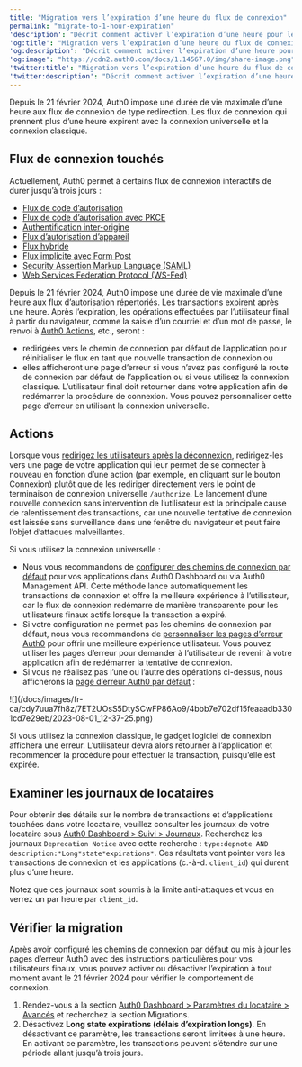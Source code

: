 ```yaml
---
title: "Migration vers l’expiration d’une heure du flux de connexion"
permalink: "migrate-to-1-hour-expiration"
'description': "Décrit comment activer l’expiration d’une heure pour les flux de connexion interactifs."
'og:title': "Migration vers l’expiration d’une heure du flux de connexion"
'og:description': "Décrit comment activer l’expiration d’une heure pour les flux de connexion interactifs."
'og:image': "https://cdn2.auth0.com/docs/1.14567.0/img/share-image.png"
'twitter:title': "Migration vers l’expiration d’une heure du flux de connexion"
'twitter:description': "Décrit comment activer l’expiration d’une heure pour les flux de connexion interactifs."
---
```


Depuis le 21 février 2024, Auth0 impose une durée de vie maximale d’une heure aux flux de connexion de type redirection. Les flux de connexion qui prennent plus d’une heure expirent avec la connexion universelle et la connexion classique.

## Flux de connexion touchés

Actuellement, Auth0 permet à certains flux de connexion interactifs de durer jusqu’à trois jours :

* [Flux de code d’autorisation](/docs/fr-ca/get-started/authentication-and-authorization-flow/authorization-code-flow)
* [Flux de code d’autorisation avec PKCE](/docs/fr-ca/get-started/authentication-and-authorization-flow/authorization-code-flow-with-pkce)
* [Authentification inter-origine](/docs/fr-ca/authenticate/login/cross-origin-authentication)
* [Flux d’autorisation d’appareil](/docs/fr-ca/get-started/authentication-and-authorization-flow/device-authorization-flow)
* [Flux hybride](/docs/fr-ca/get-started/authentication-and-authorization-flow/hybrid-flow)
* [Flux implicite avec Form Post](/docs/fr-ca/get-started/authentication-and-authorization-flow/implicit-flow-with-form-post)
* [Security Assertion Markup Language (SAML)](/docs/fr-ca/authenticate/protocols/saml)
* [Web Services Federation Protocol (WS-Fed)](/docs/fr-ca/authenticate/protocols/ws-fed-protocol)

Depuis le 21 février 2024, Auth0 impose une durée de vie maximale d’une heure aux flux d’autorisation répertoriés. Les transactions expirent après une heure. Après l’expiration, les opérations effectuées par l’utilisateur final à partir du navigateur, comme la saisie d’un courriel et d’un mot de passe, le renvoi à [Auth0 Actions](/docs/fr-ca/customize/actions), etc., seront :

* redirigées vers le chemin de connexion par défaut de l’application pour réinitialiser le flux en tant que nouvelle transaction de connexion
  ou
* elles afficheront une page d’erreur si vous n’avez pas configuré la route de connexion par défaut de l’application ou si vous utilisez la connexion classique. L’utilisateur final doit retourner dans votre application afin de redémarrer la procédure de connexion. Vous pouvez personnaliser cette page d’erreur en utilisant la connexion universelle.

## Actions

Lorsque vous [redirigez les utilisateurs après la déconnexion](/docs/fr-ca/customize/actions/explore-triggers/signup-and-login-triggers/login-trigger/redirect-with-actions), redirigez-les vers une page de votre application qui leur permet de se connecter à nouveau en fonction d’une action (par exemple, en cliquant sur le bouton Connexion) plutôt que de les rediriger directement vers le point de terminaison de connexion universelle `/authorize`. Le lancement d’une nouvelle connexion sans intervention de l’utilisateur est la principale cause de ralentissement des transactions, car une nouvelle tentative de connexion est laissée sans surveillance dans une fenêtre du navigateur et peut faire l’objet d’attaques malveillantes.

Si vous utilisez la connexion universelle :

* Nous vous recommandons de [configurer des chemins de connexion par défaut](https://auth0.com/docs/authenticate/login/auth0-universal-login/configure-default-login-routes) pour vos applications dans <Tooltip href="/docs/docs/fr-ca/glossary?term=auth0-dashboard" tip="Auth0 Dashboard
Principal produit d’Auth0 pour configurer vos services." cta="Voir le glossaire">Auth0 Dashboard</Tooltip> ou via Auth0 Management API. Cette méthode lance automatiquement les transactions de connexion et offre la meilleure expérience à l’utilisateur, car le flux de connexion redémarre de manière transparente pour les utilisateurs finaux actifs lorsque la transaction a expiré.
* Si votre configuration ne permet pas les chemins de connexion par défaut, nous vous recommandons de [personnaliser les pages d’erreur Auth0](https://auth0.com/docs/customize/universal-login-pages/custom-error-pages) pour offrir une meilleure expérience utilisateur. Vous pouvez utiliser les pages d’erreur pour demander à l’utilisateur de revenir à votre application afin de redémarrer la tentative de connexion.
* Si vous ne réalisez pas l’une ou l’autre des opérations ci-dessus, nous afficherons la [page d’erreur Auth0 par défaut](https://auth0.com/docs/authenticate/login/auth0-universal-login/error-pages) :

<Frame>![](/docs/images/fr-ca/cdy7uua7fh8z/7ET2UOsS5DtySCwFP86Ao9/4bbb7e702df15feaaadb3301cd7e29eb/2023-08-01_12-37-25.png)</Frame>

Si vous utilisez la connexion classique, le gadget logiciel de connexion affichera une erreur. L’utilisateur devra alors retourner à l’application et recommencer la procédure pour effectuer la transaction, puisqu’elle est expirée.

## Examiner les journaux de locataires

Pour obtenir des détails sur le nombre de transactions et d’applications touchées dans votre locataire, veuillez consulter les journaux de votre locataire sous [Auth0 Dashboard > Suivi > Journaux](https://manage.auth0.com/#/monitoring/logs). Recherchez les journaux `Deprecation Notice` avec cette recherche : `type:depnote AND description:*Long*state*expirations*`. Ces résultats vont pointer vers les transactions de connexion et les applications (c.-à-d. `client_id`) qui durent plus d’une heure.

Notez que ces journaux sont soumis à la limite anti-attaques et vous en verrez un par heure par `client_id`.

## Vérifier la migration

Après avoir configuré les chemins de connexion par défaut ou mis à jour les pages d’erreur Auth0 avec des instructions particulières pour vos utilisateurs finaux, vous pouvez activer ou désactiver l’expiration à tout moment avant le 21 février 2024 pour vérifier le comportement de connexion.

1. Rendez-vous à la section [Auth0 Dashboard > Paramètres du locataire > Avancés](https://manage.auth0.com/#/tenant/advanced) et recherchez la section Migrations.
2. Désactivez **Long state expirations (délais d’expiration longs)**. En désactivant ce paramètre, les transactions seront limitées à une heure. En activant ce paramètre, les transactions peuvent s’étendre sur une période allant jusqu’à trois jours.